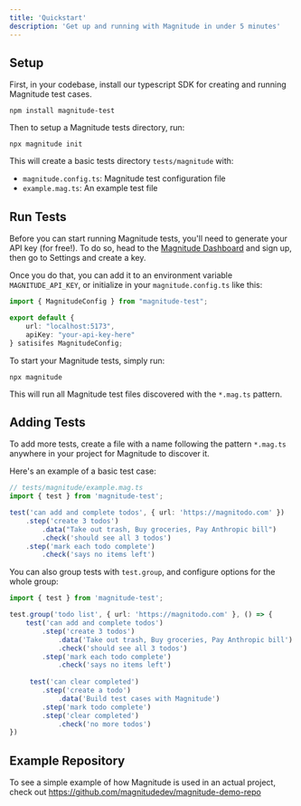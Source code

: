 ```yaml
---
title: 'Quickstart'
description: 'Get up and running with Magnitude in under 5 minutes'
---
```



## Setup
First, in your codebase, install our typescript SDK for creating and running Magnitude test cases.
```
npm install magnitude-test
```

Then to setup a Magnitude tests directory, run:
```
npx magnitude init
```
This will create a basic tests directory `tests/magnitude` with:
- `magnitude.config.ts`: Magnitude test configuration file
- `example.mag.ts`: An example test file

## Run Tests
Before you can start running Magnitude tests, you'll need to generate your API key (for free!).
To do so, head to the [Magnitude Dashboard](https://app.magnitude.run/signup) and sign up, then go to Settings and create a key.

Once you do that, you can add it to an environment variable `MAGNITUDE_API_KEY`, or initialize in your `magnitude.config.ts` like this:
```typescript
import { MagnitudeConfig } from "magnitude-test";

export default {
    url: "localhost:5173",
    apiKey: "your-api-key-here"
} satisifes MagnitudeConfig;
```

To start your Magnitude tests, simply run:
```
npx magnitude
```
This will run all Magnitude test files discovered with the `*.mag.ts` pattern.

## Adding Tests
To add more tests, create a file with a name following the pattern `*.mag.ts` anywhere in your project for Magnitude to discover it.

Here's an example of a basic test case:
```ts
// tests/magnitude/example.mag.ts
import { test } from 'magnitude-test';

test('can add and complete todos', { url: 'https://magnitodo.com' })
    .step('create 3 todos')
        .data("Take out trash, Buy groceries, Pay Anthropic bill")
        .check('should see all 3 todos')
    .step('mark each todo complete')
        .check('says no items left')
```

You can also group tests with `test.group`, and configure options for the whole group:
```ts
import { test } from 'magnitude-test';

test.group('todo list', { url: 'https://magnitodo.com' }, () => {
    test('can add and complete todos')
        .step('create 3 todos')
            .data('Take out trash, Buy groceries, Pay Anthropic bill')
            .check('should see all 3 todos')
        .step('mark each todo complete')
            .check('says no items left')
    
     test('can clear completed')
        .step('create a todo')
            .data('Build test cases with Magnitude')
        .step('mark todo complete')
        .step('clear completed')
            .check('no more todos')
})
```

## Example Repository
To see a simple example of how Magnitude is used in an actual project, check out https://github.com/magnitudedev/magnitude-demo-repo
